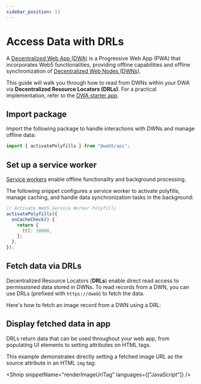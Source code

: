 ```yaml
---
sidebar_position: 13
---
```



# Access Data with DRLs

A [Decentralized Web App (DWA)](/blog/dwas-vs-pwas) is a Progressive Web App (PWA) that incorporates Web5 functionalities, providing offline capabilities and offline synchronization of [Decentralized Web Nodes (DWNs)](/docs/web5/decentralized-web-nodes/what-are-dwns/).

This guide will walk you through how to read from DWNs within your DWA via **Decentralized Resource Locators (DRLs)**. For a practical implementation, refer to the [DWA starter app](https://github.com/TBD54566975/dwa-starter).

## Import package

Import the following package to handle interactions with DWNs and manage offline data:

```js
import { activatePolyfills } from "@web5/api";
```

## Set up a service worker

[Service workers](https://web.dev/learn/pwa/service-workers) enable offline functionality and background processing.

The following snippet configures a service worker to activate polyfills, manage caching, and handle data synchronization tasks in the background:

```js
// Activate Web5 Service Worker Polyfills
activatePolyfills({
  onCacheCheck() {
    return {
      ttl: 30000,
    };
  },
});
```

## Fetch data via DRLs

Decentralized Resource Locators (**DRLs**) enable direct read access to permissioned data stored in DWNs. To read records from a DWN, you can use DRLs (prefixed with `https://dweb`) to fetch the data.

Here's how to fetch an image record from a DWN using a DRL:

<CodeSnippet snippetName="drlFetchReadRecord" />

## Display fetched data in app

DRLs return data that can be used throughout your web app, from populating UI elements to setting attributes on HTML tags.

This example demonstrates directly setting a fetched image URL as the source attribute in an HTML `img` tag:

<Shnip snippetName="renderImageUrlTag" languages={["JavaScript"]} />
